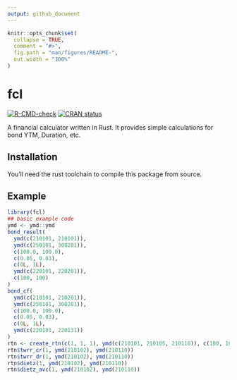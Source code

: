 ```yaml
---
output: github_document
---
```


<!-- README.md is generated from README.Rmd. Please edit that file -->

```r
knitr::opts_chunk$set(
  collapse = TRUE,
  comment = "#>",
  fig.path = "man/figures/README-",
  out.width = "100%"
)
```

# fcl

<!-- badges: start -->
[![R-CMD-check](https://github.com/shrektan/fcl/workflows/R-CMD-check/badge.svg)](https://github.com/shrektan/fcl/actions)
[![CRAN status](https://www.r-pkg.org/badges/version/fcl)](https://CRAN.R-project.org/package=fcl)
<!-- badges: end -->

A financial calculator written in Rust. It provides simple calculations for bond YTM, Duration, etc.

## Installation

You'll need the rust toolchain to compile this package from source.

## Example

```r
library(fcl)
## basic example code
ymd <- ymd::ymd
bond_result(
  ymd(c(210101, 210101)),
  ymd(c(250101, 300201)),
  c(100.0, 100.0),
  c(0.05, 0.03),
  c(0L, 1L),
  ymd(c(220101, 220201)),
  c(100, 100)
)
bond_cf(
  ymd(c(210101, 210201)),
  ymd(c(250101, 300201)),
  c(100.0, 100.0),
  c(0.05, 0.03),
  c(0L, 1L),
  ymd(c(220101, 220131))
)
rtn <- create_rtn(c(1, 1, 1), ymd(c(210101, 210105, 210110)), c(100, 103, 110), c(0, 3, 7))
rtn$twrr_cr(1, ymd(210102), ymd(210110))
rtn$twrr_dr(1, ymd(210102), ymd(210110))
rtn$dietz(1, ymd(210102), ymd(210110))
rtn$dietz_avc(1, ymd(210102), ymd(210110))
```
